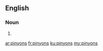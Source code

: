 ==English==

===Noun===
{{head|en}}

# {{plural of|pinyon}}

[[ar:pinyons]]
[[fr:pinyons]]
[[ku:pinyons]]
[[my:pinyons]]